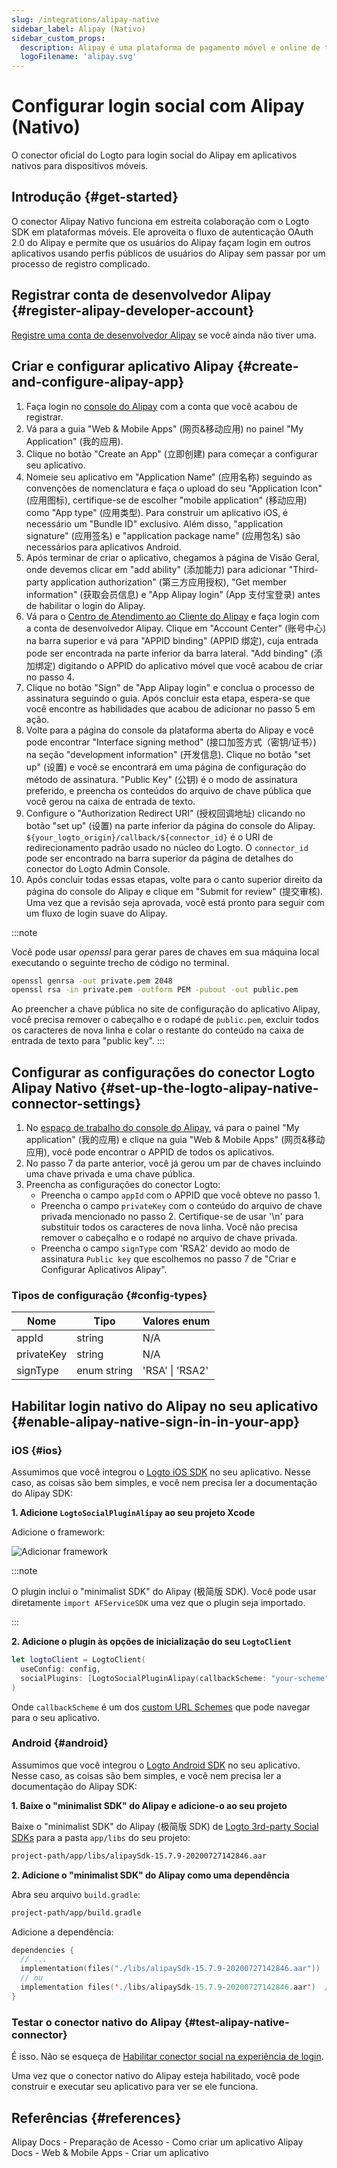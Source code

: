 ```yaml
---
slug: /integrations/alipay-native
sidebar_label: Alipay (Nativo)
sidebar_custom_props:
  description: Alipay é uma plataforma de pagamento móvel e online de terceiros.
  logoFilename: 'alipay.svg'
---
```



# Configurar login social com Alipay (Nativo)

O conector oficial do Logto para login social do Alipay em aplicativos nativos para dispositivos móveis.

<GuideTip />

## Introdução \{#get-started}

O conector Alipay Nativo funciona em estreita colaboração com o Logto SDK em plataformas móveis. Ele aproveita o fluxo de autenticação OAuth 2.0 do Alipay e permite que os usuários do Alipay façam login em outros aplicativos usando perfis públicos de usuários do Alipay sem passar por um processo de registro complicado.

## Registrar conta de desenvolvedor Alipay \{#register-alipay-developer-account}

[Registre uma conta de desenvolvedor Alipay](https://certifyweb.alipay.com/certify/reg/guide#/) se você ainda não tiver uma.

## Criar e configurar aplicativo Alipay \{#create-and-configure-alipay-app}

1. Faça login no [console do Alipay](https://open.alipay.com/) com a conta que você acabou de registrar.
2. Vá para a guia "Web & Mobile Apps" (网页&移动应用) no painel "My Application" (我的应用).
3. Clique no botão "Create an App" (立即创建) para começar a configurar seu aplicativo.
4. Nomeie seu aplicativo em "Application Name" (应用名称) seguindo as convenções de nomenclatura e faça o upload do seu "Application Icon" (应用图标), certifique-se de escolher "mobile application" (移动应用) como "App type" (应用类型). Para construir um aplicativo iOS, é necessário um "Bundle ID" exclusivo. Além disso, "application signature" (应用签名) e "application package name" (应用包名) são necessários para aplicativos Android.
5. Após terminar de criar o aplicativo, chegamos à página de Visão Geral, onde devemos clicar em "add ability" (添加能力) para adicionar "Third-party application authorization" (第三方应用授权), "Get member information" (获取会员信息) e "App Alipay login" (App 支付宝登录) antes de habilitar o login do Alipay.
6. Vá para o [Centro de Atendimento ao Cliente do Alipay](https://b.alipay.com/index2.htm) e faça login com a conta de desenvolvedor Alipay. Clique em "Account Center" (账号中心) na barra superior e vá para "APPID binding" (APPID 绑定), cuja entrada pode ser encontrada na parte inferior da barra lateral. "Add binding" (添加绑定) digitando o APPID do aplicativo móvel que você acabou de criar no passo 4.
7. Clique no botão "Sign" de "App Alipay login" e conclua o processo de assinatura seguindo o guia. Após concluir esta etapa, espera-se que você encontre as habilidades que acabou de adicionar no passo 5 em ação.
8. Volte para a página do console da plataforma aberta do Alipay e você pode encontrar "Interface signing method" (接口加签方式（密钥/证书）) na seção "development information" (开发信息). Clique no botão "set up" (设置) e você se encontrará em uma página de configuração do método de assinatura. "Public Key" (公钥) é o modo de assinatura preferido, e preencha os conteúdos do arquivo de chave pública que você gerou na caixa de entrada de texto.
9. Configure o "Authorization Redirect URI" (授权回调地址) clicando no botão "set up" (设置) na parte inferior da página do console do Alipay. `${your_logto_origin}/callback/${connector_id}` é o URI de redirecionamento padrão usado no núcleo do Logto. O `connector_id` pode ser encontrado na barra superior da página de detalhes do conector do Logto Admin Console.
10. Após concluir todas essas etapas, volte para o canto superior direito da página do console do Alipay e clique em "Submit for review" (提交审核). Uma vez que a revisão seja aprovada, você está pronto para seguir com um fluxo de login suave do Alipay.

:::note

Você pode usar _openssl_ para gerar pares de chaves em sua máquina local executando o seguinte trecho de código no terminal.

```bash
openssl genrsa -out private.pem 2048
openssl rsa -in private.pem -outform PEM -pubout -out public.pem
```

Ao preencher a chave pública no site de configuração do aplicativo Alipay, você precisa remover o cabeçalho e o rodapé de `public.pem`, excluir todos os caracteres de nova linha e colar o restante do conteúdo na caixa de entrada de texto para "public key".
:::

## Configurar as configurações do conector Logto Alipay Nativo \{#set-up-the-logto-alipay-native-connector-settings}

1. No [espaço de trabalho do console do Alipay](https://open.alipay.com/dev/workspace), vá para o painel "My application" (我的应用) e clique na guia "Web & Mobile Apps" (网页&移动应用), você pode encontrar o APPID de todos os aplicativos.
2. No passo 7 da parte anterior, você já gerou um par de chaves incluindo uma chave privada e uma chave pública.
3. Preencha as configurações do conector Logto:
   - Preencha o campo `appId` com o APPID que você obteve no passo 1.
   - Preencha o campo `privateKey` com o conteúdo do arquivo de chave privada mencionado no passo 2. Certifique-se de usar '\n' para substituir todos os caracteres de nova linha. Você não precisa remover o cabeçalho e o rodapé no arquivo de chave privada.
   - Preencha o campo `signType` com 'RSA2' devido ao modo de assinatura `Public key` que escolhemos no passo 7 de "Criar e Configurar Aplicativos Alipay".

### Tipos de configuração \{#config-types}

| Nome       | Tipo        | Valores enum    |
| ---------- | ----------- | --------------- |
| appId      | string      | N/A             |
| privateKey | string      | N/A             |
| signType   | enum string | 'RSA' \| 'RSA2' |

## Habilitar login nativo do Alipay no seu aplicativo \{#enable-alipay-native-sign-in-in-your-app}

### iOS \{#ios}

Assumimos que você integrou o [Logto iOS SDK](/quick-starts/swift) no seu aplicativo. Nesse caso, as coisas são bem simples, e você nem precisa ler a documentação do Alipay SDK:

**1. Adicione `LogtoSocialPluginAlipay` ao seu projeto Xcode**

Adicione o framework:

<img src="/img/assets/add-framework.png" alt="Adicionar framework" />

:::note

O plugin inclui o "minimalist SDK" do Alipay (极简版 SDK). Você pode usar diretamente `import AFServiceSDK` uma vez que o plugin seja importado.

:::

**2. Adicione o plugin às opções de inicialização do seu `LogtoClient`**

```swift
let logtoClient = LogtoClient(
  useConfig: config,
  socialPlugins: [LogtoSocialPluginAlipay(callbackScheme: "your-scheme")]
)
```

Onde `callbackScheme` é um dos [custom URL Schemes](https://developer.apple.com/documentation/xcode/defining-a-custom-url-scheme-for-your-app) que pode navegar para o seu aplicativo.

### Android \{#android}

Assumimos que você integrou o [Logto Android SDK](/quick-starts/android) no seu aplicativo. Nesse caso, as coisas são bem simples, e você nem precisa ler a documentação do Alipay SDK:

**1. Baixe o "minimalist SDK" do Alipay e adicione-o ao seu projeto**

Baixe o "minimalist SDK" do Alipay (极简版 SDK) de [Logto 3rd-party Social SDKs](https://github.com/logto-io/social-sdks/blob/master/alipay/android/alipaySdk-15.7.9-20200727142846.aar) para a pasta `app/libs` do seu projeto:

```bash
project-path/app/libs/alipaySdk-15.7.9-20200727142846.aar
```

**2. Adicione o "minimalist SDK" do Alipay como uma dependência**

Abra seu arquivo `build.gradle`:

```bash
project-path/app/build.gradle
```

Adicione a dependência:

```kotlin
dependencies {
  // ...
  implementation(files("./libs/alipaySdk-15.7.9-20200727142846.aar"))  // kotlin-script
  // ou
  implementation files('./libs/alipaySdk-15.7.9-20200727142846.aar')  // groovy-script
}
```

### Testar o conector nativo do Alipay \{#test-alipay-native-connector}

É isso. Não se esqueça de [Habilitar conector social na experiência de login](/connectors/social-connectors/#enable-social-sign-in).

Uma vez que o conector nativo do Alipay esteja habilitado, você pode construir e executar seu aplicativo para ver se ele funciona.

## Referências \{#references}

<Url href="https://opendocs.alipay.com/support/01rau6">
  Alipay Docs - Preparação de Acesso - Como criar um aplicativo
</Url>

<Url href="https://opendocs.alipay.com/open/200/105310">
  Alipay Docs - Web & Mobile Apps - Criar um aplicativo
</Url>